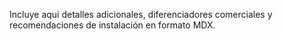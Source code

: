 ﻿---
slug: nombre-subfamilia
familia: slug-de-la-familia
nombre: Nombre comercial de la subfamilia
resumen: Resumen breve pensado para el grid de productos.
beneficios:
  - Beneficio diferenciador #1
  - Beneficio diferenciador #2
  - Beneficio diferenciador #3
especificaciones:
  - key: Parametro técnico
    value: Valor o rango
aplicaciones:
  - Aplicación o ambiente
  - Sector objetivo
  - Condición de uso
descargas:
  - label: Hoja técnica o manual (PDF)
    href: /descargas/NOMBRE-DEL-ARCHIVO.pdf
imagenes:
  - src: /images/subfamilias/nombre-subfamilia-1.jpg
    alt: Render o fotografia de referencia
usos:
  - interior
  - exterior
sectores:
  - oficinas
  - retail
desempenos:
  - transito-alto
  - impermeable
presupuesto: medio
---

Incluye aqui detalles adicionales, diferenciadores comerciales y recomendaciones de instalación en formato MDX.
